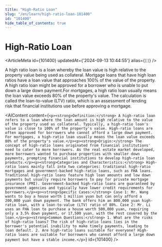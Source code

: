```yaml
---
title: "High-Ratio Loan"
slug: "/en/learn/high-ratio-loan-101400"
id: "101400"
hide_table_of_contents: true
---
```



# High-Ratio Loan

<ArticleMeta id={101400} updatedAt={'2024-09-13 10:44:55'} alias={`[]`} />
<div className='border-solid border-b border-t-0 my-4 border-[var(--ifm-color-gray-300)]' />

A high ratio loan is a loan whereby the loan value is high relative to the property value being used as collateral. Mortgage loans that have high loan ratios have a loan value that approaches 100% of the value of the property. A high ratio loan might be approved for a borrower who is unable to put down a large down payment.For mortgages, a high ratio loan usually means the loan value exceeds 80% of the property's value. The calculation is called the loan-to-value (LTV) ratio, which is an assessment of lending risk that financial institutions use before approving a mortgage.

<AIContent content={`<p><strong>Definition:</strong> A high-ratio loan refers to a loan where the loan amount is high relative to the value of the property used as collateral. Typically, a high-ratio loan's value is close to 100% of the property's value. High-ratio loans are often approved for borrowers who cannot afford a large down payment. For mortgages, a high-ratio loan usually means the loan value exceeds 80% of the property's value.</p><p><strong>Origin:</strong> The concept of high-ratio loans originated from financial institutions' need to cater to more borrowers. As the real estate market developed, more borrowers wanted to purchase properties with smaller down payments, prompting financial institutions to develop high-ratio loan products.</p><p><strong>Categories and Characteristics:</strong> High-ratio loans mainly fall into two categories: traditional high-ratio mortgages and government-backed high-ratio loans, such as FHA loans. Traditional high-ratio loans feature high loan amounts and low down payments but usually require borrowers to pay for private mortgage insurance (PMI). Government-backed high-ratio loans are guaranteed by government agencies and typically have lower credit requirements for borrowers.</p><p><strong>Specific Cases:</strong> Case 1: Mr. Wang wants to buy a house worth 1 million yuan but can only afford a 200,000 yuan down payment. The bank offers him an 800,000 yuan high-ratio loan, with a loan-to-value (LTV) ratio of 80%. Case 2: Mr. Li uses an FHA loan to purchase a house worth 500,000 yuan, requiring only a 3.5% down payment, or 17,500 yuan, with the rest covered by the loan.</p><p><strong>Common Questions:</strong> 1. What are the risks of high-ratio loans? The risk of high-ratio loans lies in the borrower's potential inability to make timely payments, leading to loan default. 2. Are high-ratio loans suitable for everyone? High-ratio loans are suitable for borrowers who cannot afford a large down payment but have a stable income.</p>`} id={101400} />
